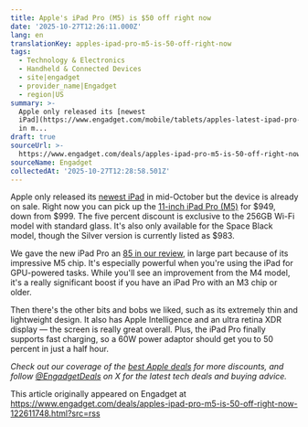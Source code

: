 ```yaml
---
title: Apple's iPad Pro (M5) is $50 off right now
date: '2025-10-27T12:26:11.000Z'
lang: en
translationKey: apples-ipad-pro-m5-is-50-off-right-now
tags:
  - Technology & Electronics
  - Handheld & Connected Devices
  - site|engadget
  - provider_name|Engadget
  - region|US
summary: >-
  Apple only released its [newest
  iPad](https://www.engadget.com/mobile/tablets/apples-latest-ipad-pro-get-a-power-boost-with-the-new-m5-chip-131036435.html)
  in m...
draft: true
sourceUrl: >-
  https://www.engadget.com/deals/apples-ipad-pro-m5-is-50-off-right-now-122611748.html?src=rss
sourceName: Engadget
collectedAt: '2025-10-27T12:28:58.501Z'
---
```

Apple only released its [newest iPad](https://www.engadget.com/mobile/tablets/apples-latest-ipad-pro-get-a-power-boost-with-the-new-m5-chip-131036435.html) in mid-October but the device is already on sale. Right now you can pick up the [11-inch iPad Pro (M5)](https://shopping.yahoo.com/rdlw?merchantId=66ea567a-c987-4c2e-a2ff-02904efde6ea&itemId=amazon_B0FWCXJVHN&siteId=us-engadget&pageId=1p-autolink&contentUuid=36d45fcb-10ed-46ff-9b32-53709bae593a&featureId=text-link&merchantName=Amazon&linkText=11-inch+iPad+Pro+%28M5%29&custData=eyJzb3VyY2VOYW1lIjoiV2ViLURlc2t0b3AtVmVyaXpvbiIsImxhbmRpbmdVcmwiOiJodHRwczovL3d3dy5hbWF6b24uY29tL2RwL0IwRldDWEpWSE4_dGFnPWdkZ3QwYy0yMCIsImNvbnRlbnRVdWlkIjoiMzZkNDVmY2ItMTBlZC00NmZmLTliMzItNTM3MDliYWU1OTNhIiwib3JpZ2luYWxVcmwiOiJodHRwczovL3d3dy5hbWF6b24uY29tL2RwL0IwRldDWEpWSE4iLCJkeW5hbWljQ2VudHJhbFRyYWNraW5nSWQiOnRydWUsInNpdGVJZCI6InVzLWVuZ2FkZ2V0IiwicGFnZUlkIjoiMXAtYXV0b2xpbmsiLCJmZWF0dXJlSWQiOiJ0ZXh0LWxpbmsifQ&signature=AQAAATwDI1aXS89fzJDPoydoy7fmXypFm0FSNdVIjrvmj0TW&gcReferrer=https%3A%2F%2Fwww.amazon.com%2Fdp%2FB0FWCXJVHN) for $949, down from $999. The five percent discount is exclusive to the 256GB Wi-Fi model with standard glass. It's also only available for the Space Black model, though the Silver version is currently listed as $983. 

We gave the new iPad Pro an [85 in our review](https://www.engadget.com/mobile/tablets/ipad-pro-m5-review-speed-boost-130046249.html), in large part because of its impressive M5 chip. It's especially powerful when you're using the iPad for GPU-powered tasks. While you'll see an improvement from the M4 model, it's a really significant boost if you have an iPad Pro with an M3 chip or older. 

Then there's the other bits and bobs we liked, such as its extremely thin and lightweight design. It also has Apple Intelligence and an ultra retina XDR display — the screen is really great overall. Plus, the iPad Pro finally supports fast charging, so a 60W power adaptor should get you to 50 percent in just a half hour.

_Check out our coverage of the_ [_best Apple deals_](https://www.engadget.com/deals/best-apple-deals-150020110.html) _for more discounts, and follow_ [_@EngadgetDeals_](https://twitter.com/EngadgetDeals) _on X for the latest tech deals and buying advice._

This article originally appeared on Engadget at https://www.engadget.com/deals/apples-ipad-pro-m5-is-50-off-right-now-122611748.html?src=rss
